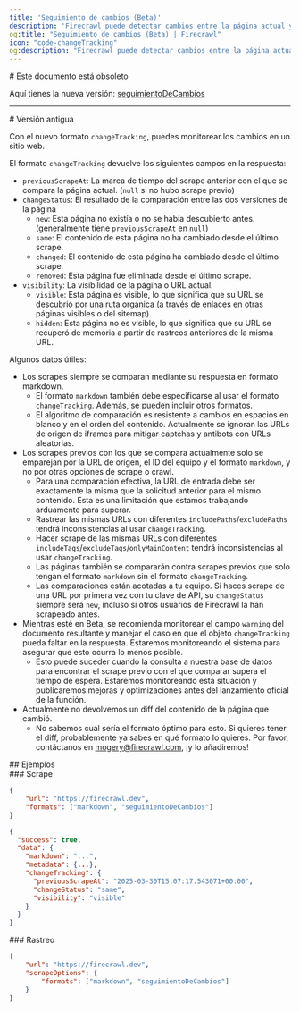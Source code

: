 ```yaml
---
title: 'Seguimiento de cambios (Beta)'
description: 'Firecrawl puede detectar cambios entre la página actual y una versión anterior y decirte si se actualizó o no'
og:title: "Seguimiento de cambios (Beta) | Firecrawl"
icon: "code-changeTracking"
og:description: "Firecrawl puede detectar cambios entre la página actual y una versión anterior y decirte si se actualizó o no"
---
```


<div id="this-document-is-outdated">
  # Este documento está obsoleto
</div>

Aquí tienes la nueva versión: [seguimientoDeCambios](/es/features/change-tracking)

***

<div id="old-version">
  # Versión antigua
</div>

Con el nuevo formato `changeTracking`, puedes monitorear los cambios en un sitio web.

El formato `changeTracking` devuelve los siguientes campos en la respuesta:

* `previousScrapeAt`: La marca de tiempo del scrape anterior con el que se compara la página actual. (`null` si no hubo scrape previo)
* `changeStatus`: El resultado de la comparación entre las dos versiones de la página
  * `new`: Esta página no existía o no se había descubierto antes. (generalmente tiene `previousScrapeAt` en `null`)
  * `same`: El contenido de esta página no ha cambiado desde el último scrape.
  * `changed`: El contenido de esta página ha cambiado desde el último scrape.
  * `removed`: Esta página fue eliminada desde el último scrape.
* `visibility`: La visibilidad de la página o URL actual.
  * `visible`: Esta página es visible, lo que significa que su URL se descubrió por una ruta orgánica (a través de enlaces en otras páginas visibles o del sitemap).
  * `hidden`: Esta página no es visible, lo que significa que su URL se recuperó de memoria a partir de rastreos anteriores de la misma URL.

Algunos datos útiles:

* Los scrapes siempre se comparan mediante su respuesta en formato markdown.
  * El formato `markdown` también debe especificarse al usar el formato `changeTracking`. Además, se pueden incluir otros formatos.
  * El algoritmo de comparación es resistente a cambios en espacios en blanco y en el orden del contenido. Actualmente se ignoran las URLs de origen de iframes para mitigar captchas y antibots con URLs aleatorias.
* Los scrapes previos con los que se compara actualmente solo se emparejan por la URL de origen, el ID del equipo y el formato `markdown`, y no por otras opciones de scrape o crawl.
  * Para una comparación efectiva, la URL de entrada debe ser exactamente la misma que la solicitud anterior para el mismo contenido. Esta es una limitación que estamos trabajando arduamente para superar.
  * Rastrear las mismas URLs con diferentes `includePaths`/`excludePaths` tendrá inconsistencias al usar `changeTracking`.
  * Hacer scrape de las mismas URLs con diferentes `includeTags`/`excludeTags`/`onlyMainContent` tendrá inconsistencias al usar `changeTracking`.
  * Las páginas también se compararán contra scrapes previos que solo tengan el formato `markdown` sin el formato `changeTracking`.
  * Las comparaciones están acotadas a tu equipo. Si haces scrape de una URL por primera vez con tu clave de API, su `changeStatus` siempre será `new`, incluso si otros usuarios de Firecrawl la han scrapeado antes.
* Mientras esté en Beta, se recomienda monitorear el campo `warning` del documento resultante y manejar el caso en que el objeto `changeTracking` pueda faltar en la respuesta. Estaremos monitoreando el sistema para asegurar que esto ocurra lo menos posible.
  * Esto puede suceder cuando la consulta a nuestra base de datos para encontrar el scrape previo con el que comparar supera el tiempo de espera. Estaremos monitoreando esta situación y publicaremos mejoras y optimizaciones antes del lanzamiento oficial de la función.
* Actualmente no devolvemos un diff del contenido de la página que cambió.
  * No sabemos cuál sería el formato óptimo para esto. Si quieres tener el diff, probablemente ya sabes en qué formato lo quieres. Por favor, contáctanos en [mogery@firecrawl.com](mailto:mogery@firecrawl.com), ¡y lo añadiremos!

<div id="examples">
  ## Ejemplos
</div>

<div id="scrape">
  ### Scrape
</div>

```json
{
    "url": "https://firecrawl.dev",
    "formats": ["markdown", "seguimientoDeCambios"]
}
```

```json
{
  "success": true,
  "data": {
    "markdown": "...",
    "metadata": {...},
    "changeTracking": {
      "previousScrapeAt": "2025-03-30T15:07:17.543071+00:00",
      "changeStatus": "same",
      "visibility": "visible"
    }
  }
}
```

<div id="crawl">
  ### Rastreo
</div>

```json
{
    "url": "https://firecrawl.dev",
    "scrapeOptions": {
        "formats": ["markdown", "seguimientoDeCambios"]
    }
}
```
